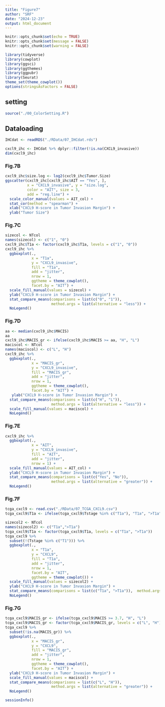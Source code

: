---
title: "Figure7"
author: "SRF"
date: "2024-12-23"
output: html_document
---

```{r setup, include=FALSE}
knitr::opts_chunk$set(echo = TRUE)
knitr::opts_chunk$set(message = FALSE)
knitr::opts_chunk$set(warning = FALSE)
```


```{r}
library(tidyverse)
library(cowplot)
library(ggsci)
library(ggthemes)
library(ggpubr)
library(Seurat)
theme_set(theme_cowplot())
options(stringsAsFactors = FALSE)
```



## setting

```{r}
source("./00_ColorSetting.R")
```


## Dataloading


```{r}
IHCdat <- readRDS("./RData/07_IHCdat.rds")
```


```{r}
cxcl9_ihc <- IHCdat %>% dplyr::filter(!is.na(CXCL9_invasive))
dim(cxcl9_ihc)
```



### Fig.7B

```{r fig.width=4, fig.height=4}
cxcl9_ihc$size.log <- log2(cxcl9_ihc$Tumor.Size)
ggscatter(cxcl9_ihc[cxcl9_ihc$AIT == "Yes", ], 
          x = "CXCL9_invasive", y = "size.log", 
          color = "AIT", size = 3,
          add = "reg.line") +
  scale_color_manual(values = AIT_col) +
  stat_cor(method = "spearman") + 
  xlab("CXCL9 H-score in Tumor Invasion Margin") +
  ylab("Tumor Size")
```


### Fig.7C

```{r fig.width=4, fig.height=4}
sizecol <- NTcol
names(sizecol) <- c("1", "0")
cxcl9_ihc$T1a <- factor(cxcl9_ihc$T1a, levels = c("1", "0"))
cxcl9_ihc %>% 
  ggboxplot(.,
            x = "T1a",
            y = "CXCL9_invasive",
            fill = "T1a",
            add = "jitter",
            nrow = 1,
            ggtheme = theme_cowplot(),
            facet.by = "AIT") +
  scale_fill_manual(values = sizecol) + 
  ylab("CXCL9 H-score in Tumor Invasion Margin") + 
  stat_compare_means(comparisons = list(c("0", "1")),
                     method.args = list(alternative = "less")) +
  NoLegend() 
```

### Fig.7D

```{r fig.width=4, fig.height=4}
aa <- median(cxcl9_ihc$MACIS)
aa
cxcl9_ihc$MACIS_gr <- ifelse(cxcl9_ihc$MACIS >= aa, "H", "L")
maciscol <- NTcol
names(maciscol) <- c("L", "H")
cxcl9_ihc %>% 
  ggboxplot(.,
            x = "MACIS_gr",
            y = "CXCL9_invasive",
            fill = "MACIS_gr",
            add = "jitter",
            nrow = 1,
            ggtheme = theme_cowplot(), 
            facet.by = "AIT") +
   ylab("CXCL9 H-score in Tumor Invasion Margin") + 
  stat_compare_means(comparisons = list(c("H", "L")),
                     method.args = list(alternative = "less")) +
  scale_fill_manual(values = maciscol) + 
  NoLegend() 
```
### Fig.7E

```{r fig.width=3, fig.height=4}
cxcl9_ihc %>% 
  ggboxplot(.,
            x = "AIT",
            y = "CXCL9_invasive",
            fill = "AIT",
            add = "jitter",
            nrow = 1) +
  scale_fill_manual(values = AIT_col) +
  ylab("CXCL9 H-score in Tumor Invasion Margin") + 
  stat_compare_means(comparisons = list(c("Yes", "No")),
                     method.args = list(alternative = "greater")) +
  NoLegend() 
```

### Fig.7F


```{r }
tcga_cxcl9 <- read.csv("./RData/07_TCGA_CXCL9.csv")
tcga_cxcl9$T1a <- ifelse(tcga_cxcl9$Tstage %in% c("T1a"), "T1a", ">T1a")

sizecol2 <- NTcol
names(sizecol2) <- c("T1a",">T1a")
tcga_cxcl9$T1a <- factor(tcga_cxcl9$T1a, levels = c("T1a", ">T1a"))
tcga_cxcl9 %>% 
  subset(!(Tstage %in% c("T1"))) %>% 
  ggboxplot(.,
            x = "T1a",
            y = "CXCL9",
            fill = "T1a",
            add = "jitter",
            nrow = 1,
            facet.by = "AIT",
            ggtheme = theme_cowplot()) +
  scale_fill_manual(values = sizecol2) +
  ylab("CXCL9 H-score in Tumor Invasion Margin") + 
  stat_compare_means(comparisons = list(c("T1a", ">T1a")),  method.args = list(alternative = "greater")) +
  NoLegend() 
```

### Fig.7G

```{r}
tcga_cxcl9$MACIS_gr <- ifelse(tcga_cxcl9$MACIS >= 3.7, "H", "L")
tcga_cxcl9$MACIS_gr <- factor(tcga_cxcl9$MACIS_gr, levels = c("L", "H"))
tcga_cxcl9 %>% 
  subset(!is.na(MACIS_gr)) %>%
  ggboxplot(.,
            x = "MACIS_gr",
            y = "CXCL9",
            fill = "MACIS_gr",
            add = "jitter",
            nrow = 1,
            ggtheme = theme_cowplot(), 
            facet.by = "AIT") +
  ylab("CXCL9 H-score in Tumor Invasion Margin") + 
  scale_fill_manual(values = maciscol) + 
  stat_compare_means(comparisons = list(c("L", "H")),  
                     method.args = list(alternative = "greater")) +
  NoLegend() 
```


```{r}
sessionInfo()
```

